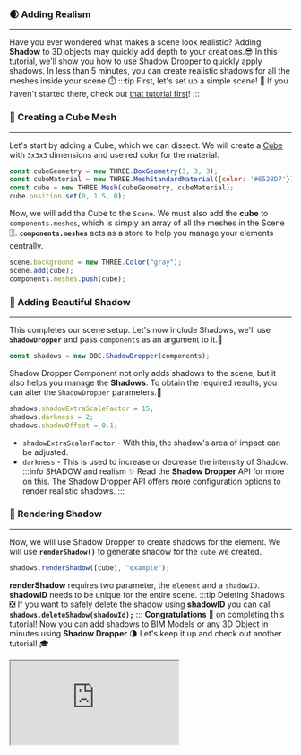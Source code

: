 ### 🌒 Adding Realism
---
Have you ever wondered what makes a scene look realistic?
Adding **Shadow** to 3D objects may quickly add depth to your creations.😎
In this tutorial, we'll show you how to use Shadow Dropper to quickly apply shadows.
In less than 5 minutes, you can create realistic shadows for all the meshes inside your scene.⏱️
:::tip First, let's set up a simple scene!
👀 If you haven't started there, check out [that tutorial first](SimpleScene.mdx)!
:::
### 🎲 Creating a Cube Mesh
---
Let's start by adding a Cube, which we can dissect.
We will create a [Cube](https://threejs.org/docs/index.html?q=box#api/en/geometries/BoxGeometry)
with `3x3x3` dimensions and use red color for the material.

```js
const cubeGeometry = new THREE.BoxGeometry(3, 3, 3);
const cubeMaterial = new THREE.MeshStandardMaterial({color: '#6528D7'});
const cube = new THREE.Mesh(cubeGeometry, cubeMaterial);
cube.position.set(0, 1.5, 0);
```
Now, we will add the Cube to the `Scene`. We must also add the **cube** to `components.meshes`,
which is simply an array of all the meshes in the Scene 🗄️.
**`components.meshes`** acts as a store to help you manage your elements centrally.

```js
scene.background = new THREE.Color("gray");
scene.add(cube);
components.meshes.push(cube);
```
### 🌚 Adding Beautiful Shadow
---
This completes our scene setup. Let's now include Shadows,
we'll use **`ShadowDropper`** and pass `components` as an argument to it.🔗

```js
const shadows = new OBC.ShadowDropper(components);
```
Shadow Dropper Component not only adds shadows to the scene, but it also helps you manage the **Shadows**.
To obtain the required results, you can alter the `ShadowDropper` parameters.🔧

```js
shadows.shadowExtraScaleFactor = 15;
shadows.darkness = 2;
shadows.shadowOffset = 0.1;
```
- `shadowExtraScalarFactor` - With this, the shadow's area of impact can be adjusted.
- `darkness` - This is used to increase or decrease the intensity of Shadow.
:::info SHADOW and realism ✨
Read the **Shadow Dropper** API for more on this.
The Shadow Dropper API offers more configuration options to render realistic shadows.
:::
### 🎨 Rendering Shadow
---
Now, we will use Shadow Dropper to create shadows for the element.
We will use **`renderShadow()`** to generate shadow for the `cube` we created.

```js
shadows.renderShadow([cube], "example");
```
**renderShadow** requires two parameter, the `element` and a `shadowID`.
**shadowID** needs to be unique for the entire scene.
:::tip Deleting Shadows
❎ If you want to safely delete the shadow using **shadowID** you can call
**`shadows.deleteShadow(shadowId);`**
:::
**Congratulations** 🎉 on completing this tutorial!
Now you can add shadows to BIM Models or any 3D Object in minutes using
**Shadow Dropper** 🌗
Let's keep it up and check out another tutorial! 🎓


  <iframe src="https://ifcjs.github.io/components/src/navigation/ShadowDropper/index.html"></iframe>

  